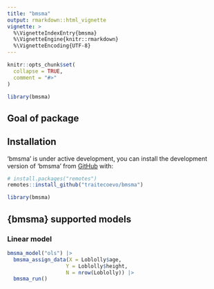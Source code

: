 ```yaml
---
title: "bmsma"
output: rmarkdown::html_vignette
vignette: >
  %\VignetteIndexEntry{bmsma}
  %\VignetteEngine{knitr::rmarkdown}
  %\VignetteEncoding{UTF-8}
---
```


```r
knitr::opts_chunk$set(
  collapse = TRUE,
  comment = "#>"
)

library(bmsma)
```

## Goal of package

## Installation

'bmsma' is under active development, you can install the development version of 'bmsma' from [GitHub](https://github.com/) with:

```r
# install.packages("remotes")
remotes::install_github("traitecoevo/bmsma")

library(bmsma)
```

## {bmsma} supported models

### Linear model

```r
bmsma_model("ols") |>
  bmsma_assign_data(X = Loblolly$age,
                   Y = Loblolly$height,
                   N = nrow(Loblolly)) |>
  bmsma_run()
```

